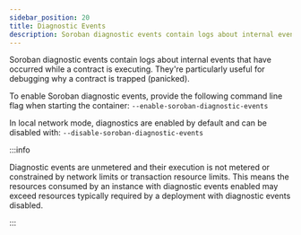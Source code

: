 ```yaml
---
sidebar_position: 20
title: Diagnostic Events
description: Soroban diagnostic events contain logs about internal events
---
```


Soroban diagnostic events contain logs about internal events that have occurred while a contract is executing. They're particularly useful for debugging why a contract is trapped (panicked).

To enable Soroban diagnostic events, provide the following command line flag when starting the container: `--enable-soroban-diagnostic-events`

In local network mode, diagnostics are enabled by default and can be disabled with: `--disable-soroban-diagnostic-events`

:::info

Diagnostic events are unmetered and their execution is not metered or constrained by network limits or transaction resource limits. This means the resources consumed by an instance with diagnostic events enabled may exceed resources typically required by a deployment with diagnostic events disabled.

:::
